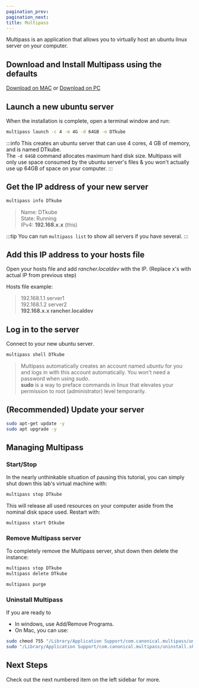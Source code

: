 ---
pagination_prev:
pagination_next:
title: Multipass
---

Multipass is an application that allows you to virtually host an ubuntu linux server on your computer.

## Download and Install **Multipass** using the defaults

[Download on MAC](https://multipass.run/download/macos) or [Download on PC](https://multipass.run/download/windows)

## Launch a new ubuntu server

When the installation is complete, open a terminal window and run:

```bash
multipass launch -c 4 -m 4G -d 64GB -n DTkube
```

:::info
This creates an ubuntu server that can use 4 cores, 4 GB of memory, and is named DTkube.  
The `-d 64GB` command allocates maximum hard disk size. Multipass will only use space consumed by the ubuntu server's files & you won't actually use up 64GB of space on your computer.
:::

## Get the IP address of your new server

```bash
multipass info DTkube
```

> Name: DTkube  
> State: Running  
> IPv4: **192.168.x.x** (this)

:::tip
You can run `multipass list` to show all servers if you have several.
:::

## Add this IP address to your hosts file

Open your hosts file and add _rancher.localdev_ with the IP. (Replace x's with actual IP from previous step)

Hosts file example:

> 192.168.1.1 server1  
> 192.168.1.2 server2  
> **192.168.x.x rancher.localdev**

## Log in to the server

Connect to your new ubuntu server.

```bash
multipass shell DTkube
```

> Multipass automatically creates an account named _ubuntu_ for you and logs in with this account automatically. You won't need a password when using _sudo_.  
> **sudo** is a way to preface commands in linux that elevates your permission to root (administrator) level temporarily.

## (Recommended) Update your server

```bash
sudo apt-get update -y
sudo apt upgrade -y
```

## Managing Multipass

### Start/Stop

In the nearly unthinkable situation of pausing this tutorial, you can simply shut down this lab's virtual machine with:

```bash
multipass stop DTkube
```

This will release all used resources on your computer aside from the nominal disk space used. Restart with:

```bash
multipass start Dtkube
```

### Remove Multipass server

To completely remove the Multipass server, shut down then delete the instance:

```bash
multipass stop DTkube
multipass delete DTkube
```

```bash
multipass purge
```

### Uninstall Multipass

If you are ready to

- In windows, use Add/Remove Programs.
- On Mac, you can use:

```bash
sudo chmod 755 "/Library/Application Support/com.canonical.multipass/uninstall.sh"
sudo "/Library/Application Support/com.canonical.multipass/uninstall.sh"
```

## Next Steps

Check out the next numbered item on the left sidebar for more.

